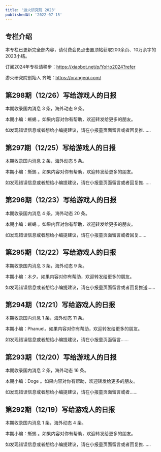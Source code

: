 ```yaml
---
title: '游火研究院 2023'
publishedAt: '2022-07-15'
---
```


## 专栏介绍

本专栏已更新完全部内容，请付费会员点击置顶帖获取200余页、10万余字的2023小结。  
  
订阅2024年专栏请移步：https://xiaobot.net/p/YoHo2024?refer  
  
游火研究院创始人 齐城：https://orangeqi.com/

## 第298期（12/26）写给游戏人的日报
本期收录国内消息 3 条，海外动态 9 条。

本期小编：蜥蜴 。如果内容对你有帮助，欢迎转发给更多的朋友。

如发现错误信息或者想给小编提建议，请在小报童页面留言或者回复推......

## 第297期（12/25）写给游戏人的日报
本期收录国内消息 2 条，海外动态 5 条。

本期小编：蜥蜴 。如果内容对你有帮助，欢迎转发给更多的朋友。

如发现错误信息或者想给小编提建议，请在小报童页面留言或者回复推......

## 第296期（12/23）写给游戏人的日报
本期收录国内消息 4 条，海外动态 20 条。

本期小编：蜥蜴 。如果内容对你有帮助，欢迎转发给更多的朋友。

如发现错误信息或者想给小编提建议，请在小报童页面留言或者回复......

## 第295期（12/22）写给游戏人的日报
本期收录国内消息 3 条，海外动态 9 条。

本期小编：木夕。如果内容对你有帮助，欢迎转发给更多的朋友。

如发现错误信息或者想给小编提建议，请在小报童页面留言或者回复推送......

## 第294期（12/21）写给游戏人的日报
本期收录国内消息 1 条，海外动态 11 条。

本期小编：Phanuel。如果内容对你有帮助，欢迎转发给更多的朋友。

如发现错误信息或者想给小编提建议，请在小报童页面留言......

## 第293期（12/20）写给游戏人的日报
本期收录国内消息 2 条，海外动态 16 条。

本期小编：Doge 。如果内容对你有帮助，欢迎转发给更多的朋友。

如发现错误信息或者想给小编提建议，请在小报童页面留言或者......

## 第292期（12/19）写给游戏人的日报
本期收录国内消息 1 条，海外动态 4 条。

本期小编：蜥蜴 。如果内容对你有帮助，欢迎转发给更多的朋友。

如发现错误信息或者想给小编提建议，请在小报童页面留言或者回复推......


